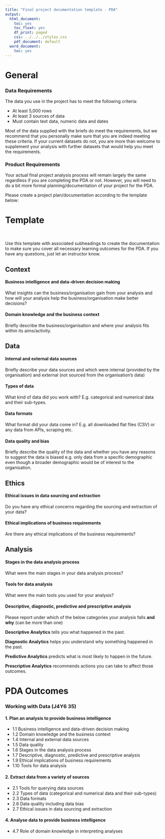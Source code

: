 ```yaml
---
title: "Final project documentation template - PDA"
output:
  html_document:
    toc: yes
    toc_float: yes
    df_print: paged
    css: ../../../styles.css
    pdf_document: default
  word_document:
    toc: yes
---
```


# General

### Data Requirements

The data you use in the project has to meet the following criteria:

- At least 5,000 rows
- At least 3 sources of data
- Must contain text data, numeric data and dates

Most of the data supplied with the briefs do meet the requirements, but we recommend that you personally make sure that you are indeed meeting these criteria. If your current datasets do not, you are more than welcome to supplement your analysis with further datasets that would help you meet the requirements.

### Product Requirements

Your actual final project analysis process will remain largely the same regardless if you are completing the PDA or not. However, you will need to do a bit more formal planning/documentation of your project for the PDA.

Please create a project plan/documentation according to the template below:

# Template

<br>

::: {.emphasis}
Use this template with associated subheadings to create the documentation to make sure you cover all necessary learning outcomes for the PDA. If you have any questions, just let an instructor know.
:::

## Context

#### Business intelligence and data-driven decision making

What insights can the business/organisation gain from your analysis and how will your analysis help the business/organisation make better decisions? 

#### Domain knowledge and the business context

Briefly describe the business/organisation and where your analysis fits within its aims/activity. 

## Data

#### Internal and external data sources

Briefly describe your data sources and which were internal (provided by the organisation) and external (not sourced from the organisation's data)

#### Types of data

What kind of data did you work with? E.g. categorical and numerical data and their sub-types.

#### Data formats

What format did your data come in? E.g. all downloaded flat files (CSV) or any data from APIs, scraping etc.

#### Data quality and bias

Briefly describe the quality of the data and whether you have any reasons to suggest the data is biased e.g. only data from a specific demographic even though a broader demographic would be of interest to the organisation.

## Ethics

#### Ethical issues in data sourcing and extraction

Do you have any ethical concerns regarding the sourcing and extraction of your data? 

#### Ethical implications of business requirements

Are there any ethical implications of the business requirements?

## Analysis

#### Stages in the data analysis process

What were the main stages in your data analysis process?

#### Tools for data analysis

What were the main tools you used for your analysis?

#### Descriptive, diagnostic, predictive and prescriptive analysis

Please report under which of the below categories your analysis falls **and why** (can be more than one) 

::: {.emphasis}
**Descriptive Analytics** tells you what happened in the past.

**Diagnostic Analytics** helps you understand why something happened in the past.

**Predictive Analytics** predicts what is most likely to happen in the future.

**Prescriptive Analytics** recommends actions you can take to affect those outcomes.
:::


# PDA Outcomes

### Working with Data (J4Y6 35)

#### 1. Plan an analysis to provide business intelligence

-   1.1 Business intelligence and data-driven decision making
-   1.2 Domain knowledge and the business context
-   1.4 Internal and external data sources
-   1.5 Data quality
-   1.6 Stages in the data analysis process
-   1.7 Descriptive, diagnostic, predictive and prescriptive analysis
-   1.9 Ethical implications of business requirements
-   1.10 Tools for data analysis

#### 2. Extract data from a variety of sources

-   2.1 Tools for querying data sources
-   2.2 Types of data (categorical and numerical data and their sub-types)
-   2.3 Data formats
-   2.6 Data quality including data bias
-   2.7 Ethical issues in data sourcing and extraction

#### 4. Analyse data to provide business intelligence

-   4.7 Role of domain knowledge in interpreting analyses
